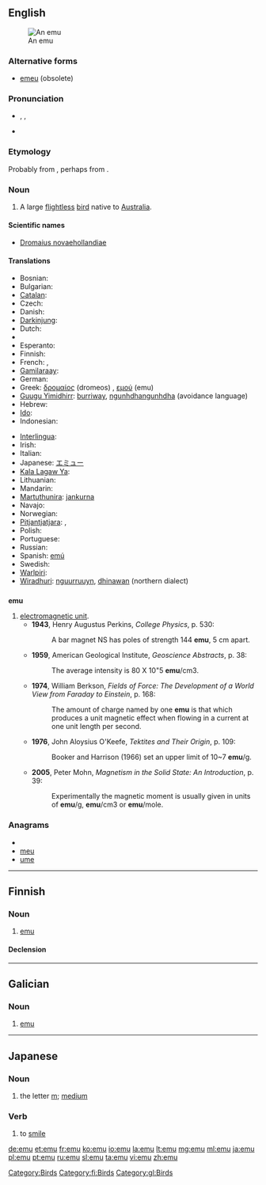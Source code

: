 {{wikipedia}}
{{also|Emu|EMU|ému|emù}}
==English==
[[Image:Emoe.jpg|thumb|An emu]]

===Alternative forms===
* [[emeu]] (obsolete)

===Pronunciation===
* {{enPR|ē'myoo͞}}, {{IPA|/ˈiːmjuː/}}, {{SAMPA|/"i:mju:/}}
* {{rhymes|uː}}

===Etymology===
Probably from {{etyl|pt}} {{term|ema||ostrich|lang=pt}}, perhaps from {{etyl|ar}}.

===Noun===
{{en-noun}}

# A large [[flightless]] [[bird]] native to [[Australia]].

====Scientific names====
* [[Dromaius novaehollandiae]]

====Translations====
{{trans-top|A large flightless bird}}
* Bosnian: {{t-|bs|emu}}
* Bulgarian: {{t-|bg|ему}}
* [[Catalan]]: {{t|ca|emú}}
* Czech: {{t-|cs|emu|m}}
* Danish: {{t-|da|emu}}
* [[Darkinjung]]: {{tø|aus-dar|gungurung}}
* Dutch: {{t+|nl|emoe|m}}
* {{trreq|aer}}
* Esperanto: {{t-|eo|emuo|xs=Esperanto}}
* Finnish: {{t-|fi|emu}}
* French: {{t+|fr|émeu|m}},  {{t+|fr|émeus|m|p}}
* [[Gamilaraay]]: {{tø|kld|thinawan}}
* German: {{t+|de|Emu|m}}
* Greek: [[δρομαίος]] (dromeos) {{m}}, [[εμού]] (emu) {{n}}
* [[Guugu Yimidhirr]]: [[burriway]], [[ngunhdhangunhdha]] (avoidance language)
* Hebrew: {{t|he|אמו}}
* [[Ido]]: {{t+|io|emuo|xs=Ido}}
* Indonesian: {{t-|id|emu|xs=Indonesian}}
{{trans-mid}}
* [[Interlingua]]: {{t-|ia|emu|xs=Interlingua}}
* Irish: {{t-|ga|éamú|m|xs=Irish}}
* Italian: {{t+|it|emù|m}}
* Japanese: [[エミュー]]
* [[Kala Lagaw Ya]]: {{tø|mwp|samu}}
* Lithuanian: {{t+|lt|emu|xs=Lithuanian}}
* Mandarin: {{t|cmn|鸸鹋|sc=Hani}}
* [[Martuthunira]]: [[jankurna]]
* Navajo: {{tø|nv|tsídiitsoh ditsʼozígíí}}
* Norwegian: {{t-|no|emu|m}}
* [[Pitjantjatjara]]: {{tø|pjt|kaḻaya}},  {{tø|pjt|tjakipiri}}
* Polish: {{t+|pl|emu}}
* Portuguese: {{t+|pt|emu|f}}
* Russian: {{t+|ru|эму}}
* Spanish: [[emú]] {{m}}
* Swedish: {{t-|sv|emu}}
* [[Warlpiri]]: {{tø|wbp|karlaya}}
* [[Wiradhuri]]: [[nguurruuyn]], [[dhinawan]] (northern dialect)
{{trans-bottom}}

==={{abbreviation}}===
'''emu'''

# [[electromagnetic unit]].
#* '''1943''', Henry Augustus Perkins, ''College Physics'', p. 530:
#*: A bar magnet NS has poles of strength 144 '''emu''', 5 cm apart.
#* '''1959''', American Geological Institute, ''Geoscience Abstracts'', p. 38:
#*: The average intensity is 80 X 10"5 '''emu'''/cm3.
#* '''1974''', William Berkson, ''Fields of Force: The Development of a World View from Faraday to Einstein'', p. 168:
#*: The amount of charge named by one '''emu''' is that which produces a unit magnetic effect when flowing in a current at one unit length per second.
#* '''1976''', John Aloysius O'Keefe, ''Tektites and Their Origin'', p. 109:
#*: Booker and Harrison (1966) set an upper limit of 10~7 '''emu'''/g.
#* '''2005''', Peter Mohn, ''Magnetism in the Solid State: An Introduction'', p. 39:
#*: Experimentally the magnetic moment is usually given in units of '''emu'''/g, '''emu'''/cm3 or '''emu'''/mole.

===Anagrams===
* {{alphagram|emu}}
* [[meu#English|meu]]
* [[ume#English|ume]]

[[Category:Birds]]

----

==Finnish==

===Noun===
{{infl|fi|noun}}

# [[#English|emu]]

====Declension====
{{fi-decl-valo|em|||u}}

[[Category:fi:Birds]]

----

==Galician==

===Noun===
{{gl-noun|m}}

# [[#English|emu]]

[[Category:gl:Birds]]

----

==Japanese==

===Noun===
{{ja-noun|r|hira=えむ}}

# {{ja-def|エム}} the letter [[m]]; [[medium]]

===Verb===
{{ja-verb|r|type=1|tr=intrans|hira=えむ}}

# {{ja-def|笑む}} to [[smile]]

[[de:emu]]
[[et:emu]]
[[fr:emu]]
[[ko:emu]]
[[io:emu]]
[[la:emu]]
[[lt:emu]]
[[mg:emu]]
[[ml:emu]]
[[ja:emu]]
[[pl:emu]]
[[pt:emu]]
[[ru:emu]]
[[sl:emu]]
[[ta:emu]]
[[vi:emu]]
[[zh:emu]]